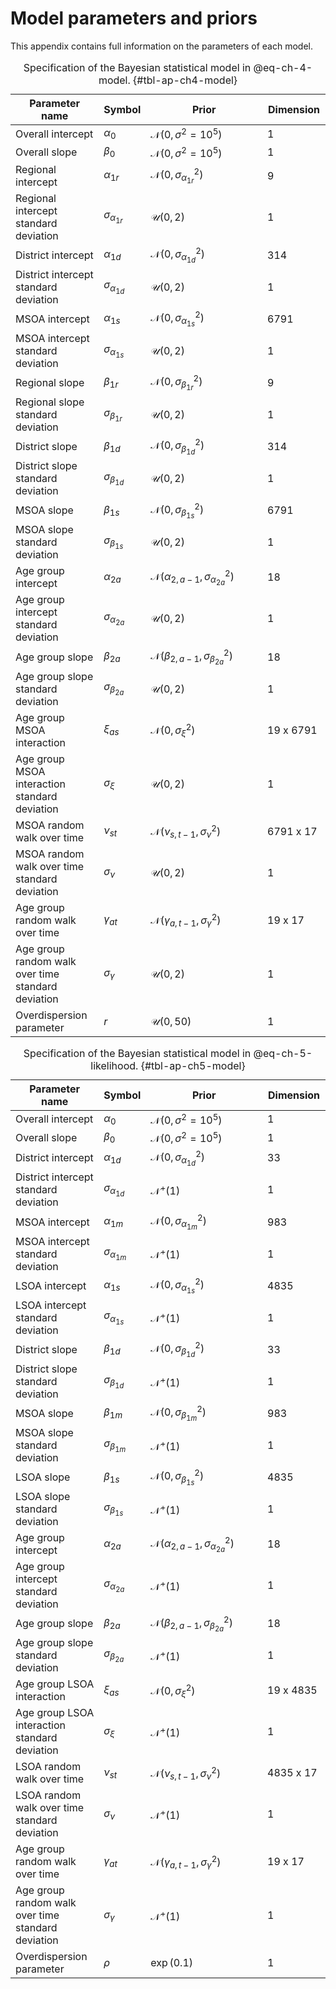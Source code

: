 # Model parameters and priors {#sec-appB}

This appendix contains full information on the parameters of each model.

| Parameter name                                     | Symbol                 | Prior                                                             | Dimension                            |
|----------------------------------------------------|------------------------|-------------------------------------------------------------------|--------------------------------------|
| Overall intercept                                  | $\alpha_0$             | $\mathcal{N}\left(0,\sigma^2=10^5\right)$                       | 1                                    |
| Overall slope                                      | $\beta_0$              | $\mathcal{N}\left(0,\sigma^2=10^5\right)$                       | 1                                    |
| Regional intercept                                 | $\alpha_{1r}$          | $\mathcal{N}\left(0,{\sigma_{\alpha_{1r}}}^2\right)$              | 9                                    |
| Regional intercept standard deviation              | $\sigma_{\alpha_{1r}}$ | $\mathcal{U}\left(0,2\right)$                                     | 1                                    |
| District intercept                                 | $\alpha_{1d}$          | $\mathcal{N}\left(0,{\sigma_{\alpha_{1d}}}^2\right)$              | 314                                  |
| District intercept standard deviation              | $\sigma_{\alpha_{1d}}$ | $\mathcal{U}\left(0,2\right)$                                     | 1                                    |
| MSOA intercept                                     | $\alpha_{1s}$          | $\mathcal{N}\left(0,{\sigma_{\alpha_{1s}}}^2\right)$              | 6791                                |
| MSOA intercept standard deviation                  | $\sigma_{\alpha_{1s}}$ | $\mathcal{U}\left(0,2\right)$                                     | 1                                    |
| Regional slope                                     | $\beta_{1r}$           | $\mathcal{N}\left(0,{\sigma_{\beta_{1r}}}^2\right)$               | 9                                    |
| Regional slope standard deviation                  | $\sigma_{\beta_{1r}}$  | $\mathcal{U}\left(0,2\right)$                                     | 1                                    |
| District slope                                     | $\beta_{1d}$           | $\mathcal{N}\left(0,{\sigma_{\beta_{1d}}}^2\right)$               | 314                                  |
| District slope standard deviation                  | $\sigma_{\beta_{1d}}$  | $\mathcal{U}\left(0,2\right)$                                     | 1                                    |
| MSOA slope                                         | $\beta_{1s}$           | $\mathcal{N}\left(0,{\sigma_{\beta_{1s}}}^2\right)$               | 6791                                |
| MSOA slope standard deviation                      | $\sigma_{\beta_{1s}}$  | $\mathcal{U}\left(0,2\right)$                                     | 1                                    |
| Age group intercept                                | $\alpha_{2a}$          | $\mathcal{N}\left(\alpha_{2,a-1},{\sigma_{\alpha_{2a}}}^2\right)$ | 18                                   |
| Age group intercept standard deviation             | $\sigma_{\alpha_{2a}}$ | $\mathcal{U}\left(0,2\right)$                                     | 1                                    |
| Age group slope                                    | $\beta_{2a}$           | $\mathcal{N}\left(\beta_{2,a-1},{\sigma_{\beta_{2a}}}^2\right)$   | 18                                   |
| Age group slope standard deviation                 | $\sigma_{\beta_{2a}}$  | $\mathcal{U}\left(0,2\right)$                                     | 1                                    |
| Age group MSOA interaction                         | $\xi_{as}$             | $\mathcal{N}\left(0,\sigma_\xi^2\right)$                          | 19 x 6791                           |
| Age group MSOA interaction standard deviation      | $\sigma_\xi$           | $\mathcal{U}\left(0,2\right)$                                     | 1                                    |
| MSOA random walk over time                         | $\nu_{st}$             | $\mathcal{N}\left(\nu_{s,t-1},\sigma_\nu^2\right)$                | 6791 x 17                           |
| MSOA random walk over time standard deviation      | $\sigma_\nu$           | $\mathcal{U}\left(0,2\right)$                                     | 1                                    |
| Age group random walk over time                    | $\gamma_{at}$          | $\mathcal{N}\left(\gamma_{a,t-1},\sigma_\gamma^2\right)$          | 19 x 17                              |
| Age group random walk over time standard deviation | $\sigma_\gamma$        | $\mathcal{U}\left(0,2\right)$                                     | 1                                    |
| Overdispersion parameter                           | $r$                    | $\mathcal{U}\left(0,50\right)$                                    | 1                                    |

: Specification of the Bayesian statistical model in @eq-ch-4-model. {#tbl-ap-ch4-model}

| Parameter name                                     | Symbol                 | Prior                                                             | Dimension                            |
|----------------------------------------------------|------------------------|-------------------------------------------------------------------|--------------------------------------|
| Overall intercept                                  | $\alpha_0$             | $\mathcal{N}\left(0,\sigma^2=10^5\right)$                       | 1                                    |
| Overall slope                                      | $\beta_0$              | $\mathcal{N}\left(0,\sigma^2=10^5\right)$                       | 1                                    |
| District intercept                                 | $\alpha_{1d}$          | $\mathcal{N}\left(0,{\sigma_{\alpha_{1d}}}^2\right)$              | 33                                   |
| District intercept standard deviation              | $\sigma_{\alpha_{1d}}$ | $\mathcal{N}^+(1)$                                     | 1                                    |
| MSOA intercept                                 | $\alpha_{1m}$          | $\mathcal{N}\left(0,{\sigma_{\alpha_{1m}}}^2\right)$              | 983                                  |
| MSOA intercept standard deviation              | $\sigma_{\alpha_{1m}}$ | $\mathcal{N}^+(1)$                                     | 1                                    |
| LSOA intercept                                     | $\alpha_{1s}$          | $\mathcal{N}\left(0,{\sigma_{\alpha_{1s}}}^2\right)$              | 4835                                |
| LSOA intercept standard deviation                  | $\sigma_{\alpha_{1s}}$ | $\mathcal{N}^+(1)$                                     | 1                                    |
| District slope                                     | $\beta_{1d}$           | $\mathcal{N}\left(0,{\sigma_{\beta_{1d}}}^2\right)$               | 33                                   |
| District slope standard deviation                  | $\sigma_{\beta_{1d}}$  | $\mathcal{N}^+(1)$                                     | 1                                    |
| MSOA slope                                     | $\beta_{1m}$           | $\mathcal{N}\left(0,{\sigma_{\beta_{1m}}}^2\right)$               | 983                                  |
| MSOA slope standard deviation                  | $\sigma_{\beta_{1m}}$  | $\mathcal{N}^+(1)$                                     | 1                                    |
| LSOA slope                                         | $\beta_{1s}$           | $\mathcal{N}\left(0,{\sigma_{\beta_{1s}}}^2\right)$               | 4835                                |
| LSOA slope standard deviation                      | $\sigma_{\beta_{1s}}$  | $\mathcal{N}^+(1)$                                     | 1                                    |
| Age group intercept                                | $\alpha_{2a}$          | $\mathcal{N}\left(\alpha_{2,a-1},{\sigma_{\alpha_{2a}}}^2\right)$ | 18                                   |
| Age group intercept standard deviation             | $\sigma_{\alpha_{2a}}$ | $\mathcal{N}^+(1)$                                     | 1                                    |
| Age group slope                                    | $\beta_{2a}$           | $\mathcal{N}\left(\beta_{2,a-1},{\sigma_{\beta_{2a}}}^2\right)$   | 18                                   |
| Age group slope standard deviation                 | $\sigma_{\beta_{2a}}$  | $\mathcal{N}^+(1)$                                     | 1                                    |
| Age group LSOA interaction                         | $\xi_{as}$             | $\mathcal{N}\left(0,\sigma_\xi^2\right)$                          | 19 x 4835                           |
| Age group LSOA interaction standard deviation      | $\sigma_\xi$           | $\mathcal{N}^+(1)$                                     | 1                                    |
| LSOA random walk over time                         | $\nu_{st}$             | $\mathcal{N}\left(\nu_{s,t-1},\sigma_\nu^2\right)$                | 4835 x 17                           |
| LSOA random walk over time standard deviation      | $\sigma_\nu$           | $\mathcal{N}^+(1)$                                     | 1                                    |
| Age group random walk over time                    | $\gamma_{at}$          | $\mathcal{N}\left(\gamma_{a,t-1},\sigma_\gamma^2\right)$          | 19 x 17                              |
| Age group random walk over time standard deviation | $\sigma_\gamma$        | $\mathcal{N}^+(1)$                                     | 1                                    |
| Overdispersion parameter                           | $\rho$                 | $\exp (0.1)$                                    | 1                                    |

: Specification of the Bayesian statistical model in @eq-ch-5-likelihood. {#tbl-ap-ch5-model}